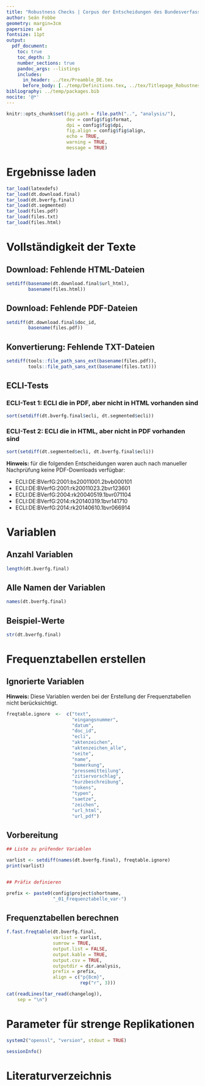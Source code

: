 ```yaml
---
title: "Robustness Checks | Corpus der Entscheidungen des Bundesverfassungsgerichts (CE-BVerfG)"
author: Seán Fobbe
geometry: margin=3cm
papersize: a4
fontsize: 11pt
output:
  pdf_document:
    toc: true
    toc_depth: 3
    number_sections: true
    pandoc_args: --listings
    includes:
      in_header: ../tex/Preamble_DE.tex
      before_body: [../temp/Definitions.tex, ../tex/Titlepage_Robustness.tex]
bibliography: ../temp/packages.bib
nocite: '@*'
---
```



```r
knitr::opts_chunk$set(fig.path = file.path("..", "analysis/"),
                      dev = config$fig$format,
                      dpi = config$fig$dpi,
                      fig.align = config$fig$align,
                      echo = TRUE,
                      warning = TRUE,
                      message = TRUE)

```


# Ergebnisse laden


```r
tar_load(latexdefs)
tar_load(dt.download.final)
tar_load(dt.bverfg.final)
tar_load(dt.segmented)
tar_load(files.pdf)
tar_load(files.txt)
tar_load(files.html)

```







# Vollständigkeit der Texte

## Download: Fehlende HTML-Dateien


```r
setdiff(basename(dt.download.final$url_html),
        basename(files.html))
```


## Download: Fehlende PDF-Dateien

```r
setdiff(dt.download.final$doc_id,
        basename(files.pdf))
```



## Konvertierung: Fehlende TXT-Dateien

```r
setdiff(tools::file_path_sans_ext(basename(files.pdf)),
        tools::file_path_sans_ext(basename(files.txt)))
```






## ECLI-Tests



### ECLI-Test 1: ECLI die in PDF, aber nicht in HTML vorhanden sind

```r
sort(setdiff(dt.bverfg.final$ecli, dt.segmented$ecli))
```

### ECLI-Test 2: ECLI die in HTML, aber nicht in PDF vorhanden sind

```r
sort(setdiff(dt.segmented$ecli, dt.bverfg.final$ecli))
```

**Hinweis:** für die folgenden Entscheidungen waren auch nach manueller Nachprüfung keine PDF-Downloads verfügbar:

- ECLI:DE:BVerfG:2001:bs20011001.2bvb000101
- ECLI:DE:BVerfG:2001:rk20011023.2bvr123601
- ECLI:DE:BVerfG:2004:rk20040519.1bvr071104
- ECLI:DE:BVerfG:2014:rk20140319.1bvr141710
- ECLI:DE:BVerfG:2014:rk20140610.1bvr066914




# Variablen

## Anzahl Variablen

```r
length(dt.bverfg.final)
```


## Alle Namen der Variablen

```r
names(dt.bverfg.final)
```


## Beispiel-Werte

```r
str(dt.bverfg.final)
```






# Frequenztabellen erstellen


## Ignorierte Variablen

 **Hinweis:** Diese Variablen werden bei der Erstellung der Frequenztabellen nicht berücksichtigt.
 
 

```r
freqtable.ignore  <-  c("text",
                        "eingangsnummer",
                        "datum",
                        "doc_id",
                        "ecli",
                        "aktenzeichen",
                        "aktenzeichen_alle",
                        "seite",
                        "name",
                        "bemerkung",
                        "pressemitteilung",
                        "zitiervorschlag",
                        "kurzbeschreibung",
                        "tokens",
                        "typen",
                        "saetze",
                        "zeichen",
                        "url_html",
                        "url_pdf")
```





## Vorbereitung


```r

## Liste zu prüfender Variablen

varlist <- setdiff(names(dt.bverfg.final), freqtable.ignore)
print(varlist)


## Präfix definieren

prefix <- paste0(config$project$shortname,
                 "_01_Frequenztabelle_var-")

```




## Frequenztabellen berechnen


```r

f.fast.freqtable(dt.bverfg.final,
                 varlist = varlist,
                 sumrow = TRUE,
                 output.list = FALSE,
                 output.kable = TRUE,
                 output.csv = TRUE,
                 outputdir = dir.analysis,
                 prefix = prefix,
                 align = c("p{8cm}",
                           rep("r", 3)))

```








```r
cat(readLines(tar_read(changelog)),
    sep = "\n")

```







# Parameter für strenge Replikationen


```r
system2("openssl", "version", stdout = TRUE)

sessionInfo()

```


# Literaturverzeichnis
